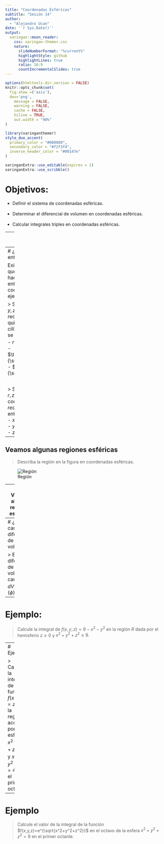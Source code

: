---
title: "Coordenadas Esféricas"
subtitle: "Sesión 14"
author: 
  - "Alejandro Ucan"
date: '`r Sys.Date()`'
output:
  xaringan::moon_reader:
    css: xaringan-themer.css
    nature:
      slideNumberFormat: "%current%"
      highlightStyle: github
      highlightLines: true
      ratio: 16:9
      countIncrementalSlides: true
---

```{r setup, include=FALSE}
options(htmltools.dir.version = FALSE)
knitr::opts_chunk$set(
  fig.show =('asis'),
  dev='png',
	message = FALSE,
	warning = FALSE,
	cache = FALSE,
	hiline = TRUE,
	out.width = "90%"
)
```

```{r xaringan-themer, include=FALSE, warning=FALSE}
library(xaringanthemer)
style_duo_accent(
  primary_color = "#000080",
  secondary_color = "#f2f3f4",
  inverse_header_color = "#00147e"
)
```

```{r xaringan-editable, echo=FALSE}
xaringanExtra::use_editable(expires = 1)
xaringanExtra::use_scribble()
```
# Objetivos:

 * Definir el sistema de coordenadas esféricas. <br/><br/>
 * Determinar el diferencial de volumen en coordenadas esféricas. <br/><br/>
 * Calcular integrales triples en coordenadas esféricas.


---
# Coordenadas Esféricas $(\theta,r,z).$

<iframe src="https://www.geogebra.org/classic/qxudhmhs?embed" width="1200" height="450" allowfullscreen style="border: 1px solid #e4e4e4;border-radius: 4px;" frameborder="0"></iframe>


---
# ¿Cómo traduzco entre coordenadas?

Existen expresiones que nos permiten hacer la conversión entre distintos tipos de coordenadas. Por ejemplo:

> Si tengo un punto $(x,y,z)$ (coordenadas rectangulares) y lo quiero en coordenadas _cilíndricas_, entonces se cumple: <br/>
- $r^2= x^2+y^2+z^2,$ <br/>
- $\theta=\arccos\frac{y}{\sqrt{x^2+y^2}}$ y <br/>
- $\phi=\arcsin\frac{z}{\sqrt{x^2+y^2+z^2}}.$

<br/>

> Si tengo un punto $(\theta,r,z)$ y lo quiero en coordenadas _rectangulares_, entonces se cumple: <br/>
- $x=r\cdot \cos(\theta)\sin(\phi)$ <br/>
- $y=r\cdot \sin(\theta)\sin(\phi)$ y 
- $z=r\cos(\phi).$

---
## Veamos algunas regiones esféricas

> Describa la región en la figura en coordenadas esféricas.

![Región](regionesf_1.png)

---
## Veamos algunas regiones esféricas

> Describa la región acotada por el cono $z=\sqrt{x^2+y^2}$ y la esfera $x^2+y^2+z^2=z$ en coordenadas esféricas.

---
# ¿Cómo cambia mi diferencial de volumen?

> El diferencial de volumen cambia a $dV=r^2\sin(\phi) d\theta d\phi d r.$
```{r, echo=FALSE, out.width="80%", fig.cap="Diferencial de área"}
knitr::include_graphics("https://files.mtstatic.com/site_4425/5231/0?Expires=1681674231&Signature=WX2~g~I1n1AtsjbMQHHP84KprFsUbI0k3ug3VGxr4AUcRonG76sC8pG1F8EOj~aOjGbt9FXn5rflvBa3iedukxQwy-fuM-~9Fn71JVZ-GTUkrqY2iO0buhgaOyfEVWYW~Z-uIQlxWqwMvb7LZcn6YGLxltC5RgqTGXd-91fMSYU_&Key-Pair-Id=APKAJ5Y6AV4GI7A555NA")
```

---
# Ejemplo:

> Calcule la integral de $f(x,y,z)=9-x^2-y^2$ en la región $R$ dada por el hemisferio $z\geq 0$ y $x^2+y^2+z^2\leq 9.$


---
# Ejemplo:

> Calcule la integral de la función $f(x,y,z)=z$ en la región acotada por las esféras $x^2+y^2+z^2=1$ y $x^2+y^2+z^2=4$ en el primer octante.

---
# Ejemplo

> Calcule el valor de la integral de la función $f(x,y,z)=e^{\sqrt{x^2+y^2+z^2}}$ en el octavo de la esfera $x^2+y^2+z^2=9$ en el primer octante.